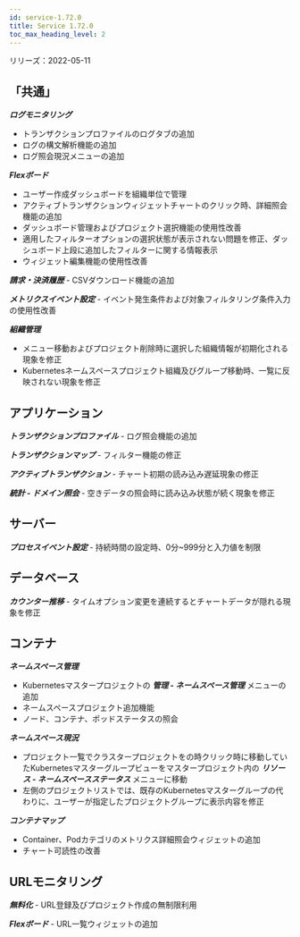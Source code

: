 ```yaml
---
id: service-1.72.0
title: Service 1.72.0
toc_max_heading_level: 2
---
```



リリーズ：2022-05-11

## 「共通」

**_ログモニタリング_**

-   トランザクションプロファイルのログタブの追加
-   ログの構文解析機能の追加 
-   ログ照会現況メニューの追加

**_Flexボード_**

-   ユーザー作成ダッシュボードを組織単位で管理
-   アクティブトランザクションウィジェットチャートのクリック時、詳細照会機能の追加 
-   ダッシュボード管理およびプロジェクト選択機能の使用性改善
-   適用したフィルターオプションの選択状態が表示されない問題を修正、ダッシュボード上段に追加したフィルターに関する情報表示
-   ウィジェット編集機能の使用性改善

**_請求・決済履歴_** - CSVダウンロード機能の追加 

**_メトリクスイベント設定_** - イベント発生条件および対象フィルタリング条件入力の使用性改善

**_組織管理_**

-   メニュー移動およびプロジェクト削除時に選択した組織情報が初期化される現象を修正
-   Kubernetesネームスペースプロジェクト組織及びグループ移動時、一覧に反映されない現象を修正 

## アプリケーション

**_トランザクションプロファイル_** - ログ照会機能の追加

**_トランザクションマップ_** - フィルター機能の修正 

**_アクティブトランザクション_** - チャート初期の読み込み遅延現象の修正

**_統計 - ドメイン照会_** - 空きデータの照会時に読み込み状態が続く現象を修正

## サーバー

**_プロセスイベント設定_** - 持続時間の設定時、0分~999分と入力値を制限

## データベース

**_カウンター推移_** - タイムオプション変更を連続するとチャートデータが隠れる現象を修正

## コンテナ

**_ネームスペース管理_**

-   Kubernetesマスタープロジェクトの **_管理 - ネームスペース管理_** メニューの追加
-   ネームスペースプロジェクト追加機能
-   ノード、コンテナ、ポッドステータスの照会

**_ネームスペース現況_**

-   プロジェクト一覧でクラスタープロジェクトをの時クリック時に移動していたKubernetesマスターグループビューをマスタープロジェクト内の **_リソース - ネームスペースステータス_** メニューに移動
-   左側のプロジェクトリストでは、既存のKubernetesマスターグループの代わりに、ユーザーが指定したプロジェクトグループに表示内容を修正 

**_コンテナマップ_**

-   Container、Podカテゴリのメトリクス詳細照会ウィジェットの追加
-   チャート可読性の改善

## URLモニタリング

**_無料化_** - URL登録及びプロジェクト作成の無制限利用

**_Flexボード_** - URL一覧ウィジェットの追加
